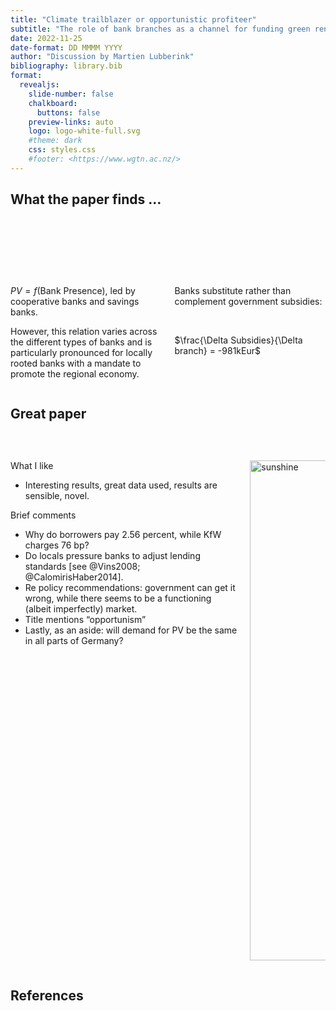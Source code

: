 ```yaml
---
title: "Climate trailblazer or opportunistic profiteer"
subtitle: "The role of bank branches as a channel for funding green renovation by Max Grossmann and Thomas Pauls"
date: 2022-11-25
date-format: DD MMMM YYYY
author: "Discussion by Martien Lubberink"
bibliography: library.bib
format:
  revealjs: 
    slide-number: false
    chalkboard: 
      buttons: false
    preview-links: auto
    logo: logo-white-full.svg
    #theme: dark
    css: styles.css
    #footer: <https://www.wgtn.ac.nz/>
---
```


## What the paper finds ... {.smaller}

 

 

::: columns
::: {.column width="50%"}
 

$PV = f(\text{Bank Presence})$, led by cooperative banks and savings banks. 

However, this relation varies across the different types of banks and is particularly pronounced for locally rooted banks with a mandate to promote the regional economy.
:::

::: {.column width="50%"}
 

Banks substitute rather than complement government subsidies:

 

$\frac{\Delta Subsidies}{\Delta branch} = -981kEur$

:::
:::

## Great paper {.smaller}

::: columns
::: {.column width="75%"}
 

What I like

-   Interesting results, great data used, results are sensible, novel.

Brief comments 

-   Why do borrowers pay 2.56 percent, while KfW charges 76 bp?
-   Do locals pressure banks to adjust lending standards [see @Vins2008; @CalomirisHaber2014].
-   Re policy recommendations: government can get it wrong, while there seems to be a functioning (albeit imperfectly) market.  
-   Title mentions "opportunism"
-   Lastly, as an aside: will demand for PV be the same in all parts of Germany?

:::

::: {.column width="25%"}
 

<p align="right">

<img src="C3S_ESOTC18_Spotlighton_sunshineduration_Fig1_branded.png" alt="sunshine" width="800"/>

</p>
:::
:::

## References

::: {#refs}
:::
